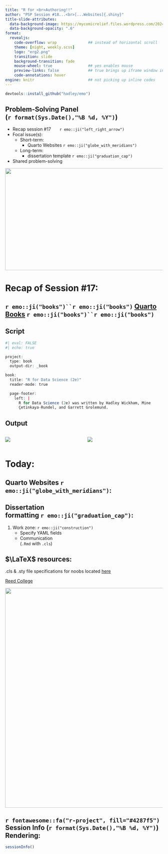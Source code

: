 ```yaml
---
title: "R for <br>Authoring!!" 
author: "PSP Session #18...<br>[...Websites]{.shiny}"
title-slide-attributes: 
  data-background-image: https://mycomicrelief.files.wordpress.com/2024/01/pull-list-2-2.jpg?w=1200
  data-background-opacity: ".6"
format:
  revealjs:
    code-overflow: wrap              ## instead of horizontal scroll
    theme: [night, weekly.scss]
    logo: "erg2.png"
    transition: slide
    background-transition: fade
    mouse-wheel: true                ## yes enables mouse
    preview-links: false             ## true brings up iframe window instead of "site"
    code-annotations: hover 
engine: knitr                        ## not picking up inline codes
---
```


```r
devtools::install_github("hadley/emo")
```

## Problem-Solving Panel <br>(`r format(Sys.Date(),"%B %d, %Y")`)

::: {layout="[80,20]"}
::: first-column
-   Recap session #17&nbsp;&nbsp;&nbsp;&nbsp;&nbsp;&nbsp;&nbsp;`r emo::ji("left_right_arrow")`
-   Focal issue(s):
    -   Short-term:
        - Quarto Websites `r emo::ji("globe_with_meridians")` 
    -   Long-term:
        -   dissertation template `r emo::ji("graduation_cap")`
-   Shared problem-solving
:::

::: second-column
:::
:::

![](img/title17.JPG){.absolute top="170" right="-120" width="550" height="325"}

# Recap of Session #17: 

## `r emo::ji("books")``r emo::ji("books")` [Quarto Books](https://quarto.org/docs/books/) `r emo::ji("books")``r emo::ji("books")`

:::{.panel-tabset}

## Script

```r
#| eval: FALSE
#| echo: true

project:
  type: book
  output-dir: _book

book:
  title: "R for Data Science (2e)"
  reader-mode: true

  page-footer:
    left: |
      R for Data Science (2e) was written by Hadley Wickham, Mine
      Çetinkaya-Rundel, and Garrett Grolemund.
```

## Output
:::: {.columns}
::: {.column width="50%"}
[![](https://r4ds.hadley.nz/cover.jpg)](https://r4ds.hadley.nz/)
:::

::: {.column width="50%"}
[![](https://wesmckinney.com/book/images/cover.png)](https://wesmckinney.com/book/)
:::

::::

:::

# Today: 

## Quarto Websites `r emo::ji("globe_with_meridians")`:

## Dissertation <br>formatting `r emo::ji("graduation_cap")`:


:::: {layout="[45,55]"}

::: listing

1. Work zone: `r emo::ji("construction")`
    + Specify YAML fields
    + Communication <br>(`.Rmd` with `.cls`)
    
::: {.callout-tip}
## $\LaTeX$ resources:

.cls & .sty file specifications for noobs located [here](https://latex-ninja.com/2020/03/25/your-first-time-tweaking-a-cls-file-on-the-example-of-creating-switchable-colour-themes/)

[Reed College](https://www.reed.edu/it/help/LaTeX/)
:::
    
:::

::: next

:::

::::
    
![](https://humag.co/assets/uploads/images/larson_1-740x0.jpg){.absolute right="-70" bottom="0" height="700"}

## `r fontawesome::fa("r-project", fill="#4287f5")` Session Info (`r format(Sys.Date(),"%B %d, %Y")`) Rendering:

```r
sessionInfo()
```